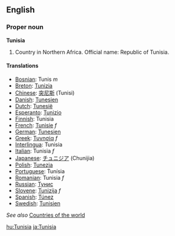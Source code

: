 ==English==

===Proper noun===
'''Tunisia'''
# Country in Northern Africa. Official name: Republic of Tunisia.

====Translations====

*[[Bosnian]]: Tunis ''m''
*[[Breton]]: [[Tunizia]]
*[[Chinese]]: [[突尼斯]] (Tunisi)
*[[Danish]]: [[Tunesien]]
*[[Dutch]]: [[Tunesië]]
*[[Esperanto]]: [[Tunizio]]
*[[Finnish]]: Tunisia
*[[French]]: [[Tunisie]] ''f''
*[[German]]: [[Tunesien]]
*[[Greek]]: [[Τυνησία]] ''f''
*[[Interlingua]]: Tunisia
*[[Italian]]: Tunisia ''f''
*[[Japanese]]: [[チュニジア]] (Chunijia)
*[[Polish]]: [[Tunezja]]
*[[Portuguese]]: Tunísia
*[[Romanian]]: Tunisia ''f''
*[[Russian]]: [[Тунис]]
*[[Slovene]]: [[Tunizija]] ''f''
*[[Spanish]]: [[Túnez]]
*[[Swedish]]: [[Tunisien]]

''See also'' [[Countries of the world]]

[[hu:Tunisia]]
[[ja:Tunisia]]